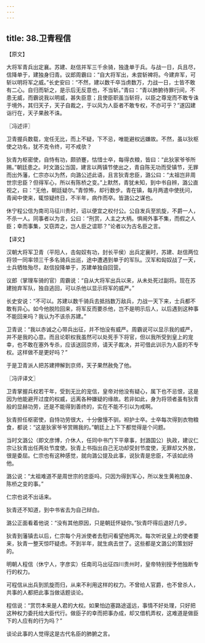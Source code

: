```yaml
---
---
---
```

title: 38.卫青程信
---



【原文】

大将军青兵出定襄。苏建、赵信并军三千余骑，独逢单于兵。与战一日，兵且尽，信降单于，建独身归青。议郎周霸曰：“自大将军出，未尝斩裨将。今建弃军，可斩以明将军之威。”长史安曰：“不然，建以数千卒当虏数万，力战一日，士皆不敢有二心。自归而斩之，是示后无反意也，不当斩。”青曰：“青以肺腑待罪行间，不患无威，而霸说我以明威，甚失臣意；且使臣职虽当斩将，以臣之尊宠而不敢专诛于境外，其归天子，天子自裁之，于以风为人臣者不敢专权，不亦可乎？”遂囚建诣行在，天子果赦不诛。

〖冯述评〗

卫青握兵数载，宠任无比，而上不疑，下不忌，唯能避权远嫌故。不然，虽以狄枢使之功名，犹不克令终，可不戒欤？

狄青为枢密使，自恃有功，颇骄蹇，怙惜士卒，每得衣粮，皆曰：“此狄家爷爷所赐。”朝廷患之。时文潞公当国，建言以两镇节使出之，青自陈无功而受镇节，无罪而出外藩，仁宗亦以为然，向潞公述此语，且言狄青忠臣，潞公曰：“太祖岂非周世宗忠臣？但得军心，所以有陈桥之变。”上默然，青犹未知，到中书自辨，潞公直视之，曰：“无他，朝廷疑尔。”青惊怖，却行数步。青在镇，每月两遣中使抚问，青闻中使来，辄惊疑终日，不半年，病作而卒。皆潞公之谋也。

休宁程公信为南司马征川贵时，诏以便宜之权付公。公自发兵至凯旋，不爵一人，不杀一人。同事者以为言，公曰：“刑赏，人主之大柄。惧阃外事不集，而假之人臣；幸而事集，又窃弄之，岂人臣之谊耶？”论者以为古名臣之言。

【译文】

汉朝大将军卫青（平阳人，击匈奴有功，封长平侯）出兵定襄时，苏建、赵信两位将领一同率领三千多名骑兵出巡，途中遭遇到单于的军队。汉军和匈奴战了一天，士兵牺牲殆尽，赵信投降单于，苏建单独自回营。

议郎（掌理车骑的官）周霸说：“自从大将军出兵以来，从未处死过副将。现在苏建抛弃军队，独自逃回，可以杀他以显示将军的威严。”

长史安说：“不可以。苏建以数千骑兵去抵挡数万敌兵，力战一天下来，士兵都不敢有异心。如今他脱险回来，将军反而要杀他，岂不是明示后人，以后遇到这种事不能回来吗？我认为不该杀苏建。”

卫青说：“我以赤诚之心带兵出征，并不怕没有威严。周霸说可以显示我的威严，并不是我的心意。而且论职权我虽然可以处死手下将官，但以我所受到皇上的宠幸，也不敢在塞外专杀，应该送回京师，请天子裁决，并可借此训示为人臣的不专权。这样做不是更好吗？”

于是卫青派人把苏建押解到京师，天子果然赦免了他。

〖冯评译文〗

卫青掌握兵权若干年，受到无比的宠信，皇帝对他没有疑心，属下也不忌恨，这是因为他能避开过度的权威，远离各种嫌疑的缘故。若非如此，身为将领者虽有狄青般的显赫功劳，还是不能得到善终的，实在不能不引以为戒啊。

狄青担任枢密使，自恃功劳很大，十分傲慢不驯，袒护士卒。士卒每次得到衣物粮食，都说：“这是狄家爷爷赏赐我的。”朝廷上上下下都觉得是个问题。

当时文潞公（即文彦博，介休人，任同中书门下平章事，封潞国公）执政，建议仁宗让狄青出任两处节度使。狄青上书指出自己无功却受封节度使，无罪却又外放，很是委屈。仁宗也有这种感觉，就向潞公提及此事，说狄青是忠臣，不该如此待他。

潞公说：“太祖难道不是周世宗的忠臣吗，只因为得到军心，所以发生黄袍加身、陈桥之变的事。”

仁宗也说不出话来。

狄青还不知道，到中书省去为自己辩白。

潞公正面看着他说：“没有其他原因，只是朝廷怀疑你。”狄青吓得后退好几步。

狄青到藩镇去以后，仁宗每个月派使者去慰问看望他两次。每次听说皇上的使者要来，狄青一整天惊吓疑虑。不到半年，就生病去世了。这些都是文潞公的策划好的。

明朝人程信（休宁人，字彦实）任南司马出征四川贵州时，皇帝特别授予他独断专行的权力。

可程信从出兵到凯旋而归，从来不利用这样的权力。不曾给人官爵，也不曾杀人，共事的人都把此事当做话题谈论。

程信说：“赏罚本来是人君的大权。如果怕边塞路途遥远，事情不好处理，只好把这种权力委托给大臣代行。做臣子的幸而把事办成，却又借机弄权，这难道是做臣下的人应有的行为吗？”

谈论此事的人觉得这是古代名臣的肺腑之言。